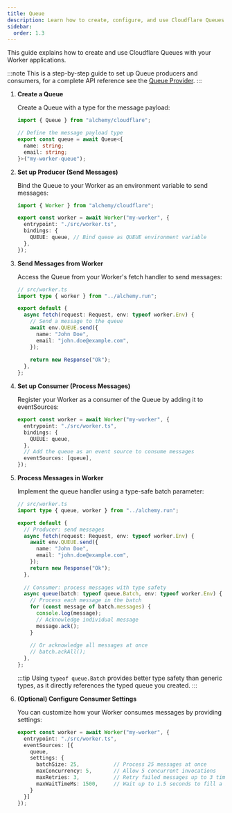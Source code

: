 ```yaml
---
title: Queue
description: Learn how to create, configure, and use Cloudflare Queues for background job processing in your Worker applications managed by Alchemy.
sidebar:
  order: 1.3
---
```



This guide explains how to create and use Cloudflare Queues with your Worker applications.

:::note
This is a step-by-step guide to set up Queue producers and consumers, for a complete API reference see the [Queue Provider](/providers/cloudflare/queue).
:::

<Steps>

1. **Create a Queue**

   Create a Queue with a type for the message payload:

   ```ts
   import { Queue } from "alchemy/cloudflare";

   // Define the message payload type
   export const queue = await Queue<{
     name: string;
     email: string;
   }>("my-worker-queue");
   ```

2. **Set up Producer (Send Messages)**

   Bind the Queue to your Worker as an environment variable to send messages:

   ```ts
   import { Worker } from "alchemy/cloudflare";

   export const worker = await Worker("my-worker", {
     entrypoint: "./src/worker.ts",
     bindings: {
       QUEUE: queue, // Bind queue as QUEUE environment variable
     },
   });
   ```

3. **Send Messages from Worker**

   Access the Queue from your Worker's fetch handler to send messages:

   ```ts
   // src/worker.ts
   import type { worker } from "../alchemy.run";

   export default {
     async fetch(request: Request, env: typeof worker.Env) {
       // Send a message to the queue
       await env.QUEUE.send({
         name: "John Doe",
         email: "john.doe@example.com",
       });
       
       return new Response("Ok");
     },
   };
   ```

4. **Set up Consumer (Process Messages)**

   Register your Worker as a consumer of the Queue by adding it to eventSources:

   ```ts
   export const worker = await Worker("my-worker", {
     entrypoint: "./src/worker.ts",
     bindings: {
       QUEUE: queue,
     },
     // Add the queue as an event source to consume messages
     eventSources: [queue],
   });
   ```

5. **Process Messages in Worker**

   Implement the queue handler using a type-safe batch parameter:

   ```ts
   // src/worker.ts
   import type { queue, worker } from "../alchemy.run";

   export default {
     // Producer: send messages
     async fetch(request: Request, env: typeof worker.Env) {
       await env.QUEUE.send({
         name: "John Doe",
         email: "john.doe@example.com",
       });
       return new Response("Ok");
     },
     
     // Consumer: process messages with type safety
     async queue(batch: typeof queue.Batch, env: typeof worker.Env) {
       // Process each message in the batch
       for (const message of batch.messages) {
         console.log(message);
         // Acknowledge individual message
         message.ack();
       }
       
       // Or acknowledge all messages at once
       // batch.ackAll();
     },
   };
   ```

   :::tip
   Using `typeof queue.Batch` provides better type safety than generic types, as it directly references the typed queue you created.
   :::

6. **(Optional) Configure Consumer Settings**

   You can customize how your Worker consumes messages by providing settings:

   ```ts
   export const worker = await Worker("my-worker", {
     entrypoint: "./src/worker.ts",
     eventSources: [{
       queue,
       settings: {
         batchSize: 25,           // Process 25 messages at once
         maxConcurrency: 5,       // Allow 5 concurrent invocations  
         maxRetries: 3,           // Retry failed messages up to 3 times
         maxWaitTimeMs: 1500,     // Wait up to 1.5 seconds to fill a batch
       }
     }]
   });
   ```

</Steps>
